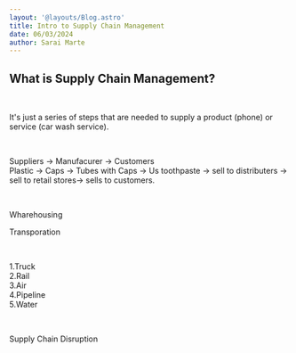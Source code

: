 ```yaml
---
layout: '@layouts/Blog.astro'
title: Intro to Supply Chain Management
date: 06/03/2024
author: Sarai Marte
---
```



## What is Supply Chain Management?

&nbsp;&nbsp;&nbsp;&nbsp;

It's just a series of steps that are needed to supply a product (phone) or service (car wash service).

&nbsp;&nbsp;&nbsp;&nbsp;

Suppliers -> Manufacurer -> Customers  
Plastic -> Caps -> Tubes with Caps -> Us toothpaste -> sell to distributers -> sell to retail stores-> sells to customers.  

&nbsp;&nbsp;&nbsp;&nbsp;

Wharehousing

Transporation

&nbsp;&nbsp;&nbsp;&nbsp;

1.Truck  
2.Rail  
3.Air  
4.Pipeline  
5.Water  

&nbsp;&nbsp;&nbsp;&nbsp;

Supply Chain Disruption

&nbsp;&nbsp;&nbsp;&nbsp;

